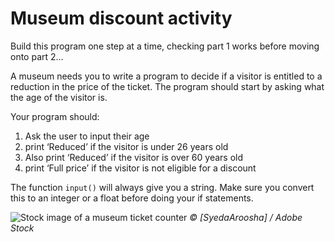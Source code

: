# Museum discount activity

Build this program one step at a time, checking part 1 works before moving onto part 2...

A museum needs you to write a program to decide if a visitor is entitled to a reduction in the price of the ticket. The program should start by asking what the age of the visitor is.

Your program should:

1.  Ask the user to input their age
2.  print 'Reduced' if the visitor is under 26 years old
3.  Also print 'Reduced' if the visitor is over 60 years old
4.  print 'Full price' if the visitor is not eligible for a discount

::: { .callout-note collapse="true" title="Show hint"}
The function ```input()``` will always give you a string. 
Make sure you convert this to an integer or a float before doing your if statements. 
:::


![Stock image of a museum ticket counter](/images/AdobeStock_museum.png)
_© [SyedaAroosha] / Adobe Stock_
